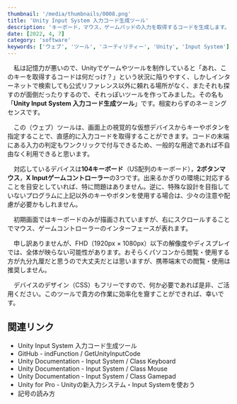 ```yaml
---
thumbnail: '/media/thumbnails/0008.png'
title: 'Unity Input System 入力コード生成ツール'
description: 'キーボード，マウス，ゲームパッドの入力を取得するコードを生成します。'
date: [2022, 4, 7]
category: 'software'
keywords: ['ウェブ', 'ツール', 'ユーティリティー', 'Unity', 'Input System']
---
```


　私は記憶力が悪いので、Unityでゲームやツールを制作していると「あれ、このキーを取得するコードは何だっけ？」という状況に陥りやすく、しかしインターネットで検索しても公式リファレンス以外に頼れる場所がなく、またそれも探すのが面倒だったりするので、それっぽいツールを作ってみました。その名も「**Unity Input System 入力コード生成ツール**」です。相変わらずのネーミングセンスです。

<ImageLink href='https://getunityinputcode.indfunction.work/' src='https://raw.githubusercontent.com/indFunction/GetUnityInputCode/main/media/hero.png' />

　この（ウェブ）ツールは、画面上の視覚的な仮想デバイスからキーやボタンを指定することで、直感的に入力コードを取得することができます。コードの末端にある入力の判定もワンクリックで付与できるため、一般的な用途であれば不自由なく利用できると思います。

　対応しているデバイスは**104キーボード**（US配列のキーボード），**2ボタンマウス**，**X Inputゲームコントローラー**の3つです。出来るかぎりの環境に対応することを目安としていれば、特に問題はありません。逆に、特殊な設計を目指していないプログラムに上記以外のキーやボタンを使用する場合は、少々の注意や配慮が必要かもしれません。

　初期画面ではキーボードのみが描画されていますが、右にスクロールすることでマウス、ゲームコントローラーのインターフェースが表れます。

　申し訳ありませんが、FHD（1920px × 1080px）以下の解像度やディスプレイでは、全体が映らない可能性があります。おそらくパソコンから閲覧・使用する方が九分九厘だと思うので大丈夫だとは思いますが、携帯端末での閲覧・使用は推奨しません。

　デバイスのデザイン（CSS）もフリーですので、何か必要であれば是非、ご活用ください。このツールで貴方の作業に効率化を齎すことができれば、幸いです。

## 関連リンク

- <Link href='https://getunityinputcode.indfunction.work/'>Unity Input System 入力コード生成ツール</Link>
- <Link href='https://github.com/indFunction/GetUnityInputCode'>GitHub - indFunction / GetUnityInputCode</Link>
- <Link href='https://docs.unity3d.com/Packages/com.unity.inputsystem@1.0/api/UnityEngine.InputSystem.Keyboard.html'>Unity Documentation - Input System / Class Keyboard</Link>
- <Link href='https://docs.unity3d.com/Packages/com.unity.inputsystem@1.0/api/UnityEngine.InputSystem.Mouse.html'>Unity Documentation - Input System / Class Mouse</Link>
- <Link href='https://docs.unity3d.com/Packages/com.unity.inputsystem@1.0/api/UnityEngine.InputSystem.Gamepad.html'>Unity Documentation - Input System / Class Gamepad</Link>
- <Link href='https://forpro.unity3d.jp/unity_pro_tips/2021/05/20/1957/'>Unity for Pro - Unityの新入力システム・Input Systemを使おう</Link>
- <Link href='https://www602.math.ryukoku.ac.jp/JKiso/charnames.html'>記号の読み方</Link>
